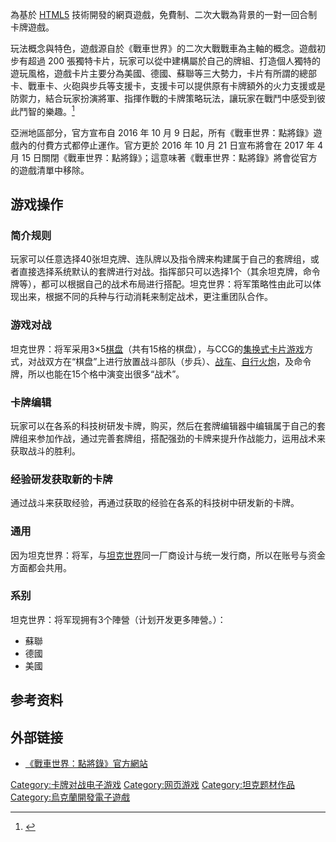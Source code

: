 {{multiple issues|
{{advert|time=2014-09-18T01:59:55+00:00}}
{{refimprove|time=2014-09-18T01:59:55+00:00}}
{{howto|time=2014-09-18T02:03:52+00:00}}
}}

{{NoteTA
| G1= Games
| 1 = zh-hans:毫米;zh-hk:毫米;zh-tw:公釐;
| 2 = zh-hans:米;zh-hk:米;zh-tw:公尺;
| 3 = zh-hans:坦克;zh-hk:坦克;zh-tw:戰車;
| 4 = zh-hans:主战坦克;zh-hk:主戰坦克;zh-tw:主力戰車;
| 5 = zh-hans:自行火炮;zh-hk:自走炮;zh-tw:自走炮;
| 6 = zh-hant:驅逐戰車; zh-hans:坦克歼击车;
| 7 = zh-hans:初级; zh-hant:初階;
| 8 = zh-hans:中级; zh-hant:中階;
| 9 = zh-hans:高级; zh-hant:高階;
| 10 = zh-hans:互联网; zh-hant:網際網路;
| 12 = zh-hans:坦克世界; zh-hant:戰車世界;
| 13 = zh-hans:坦克; zh-hant:戰車;
| 14 = zh-hans:坦克世界：将军; zh-hant:戰車世界：點將錄;
}}
{{Infobox VG
| title = 戰車世界：點將錄
| image = File:WoT Generals Logo.png
| caption =
| developer = Persha Studia、[[戰遊網|戰遊網]]
| series =
| designer =
| engine =
| released = 2015月11月25日
| shutdown = 2017年4月15日
| genre = 
| modes = [[多人電子遊戲|多人]]
| platforms = [[網頁遊戲|網頁瀏覽器]]
| onlinegame = yes
}}

{{Vgname|戰車世界：點將錄|en=World of Tanks: General|cn=坦克世界：將軍|tw=戰車世界：點將錄}}為基於 [[HTML5|HTML5]] 技術開發的網頁遊戲，免費制、二次大戰為背景的一對一回合制卡牌遊戲。

玩法概念與特色，遊戲源自於《戰車世界》的二次大戰戰車為主軸的概念。遊戲初步有超過 200 張獨特卡片，玩家可以從中建構屬於自己的牌組、打造個人獨特的遊玩風格，遊戲卡片主要分為美國、德國、蘇聯等三大勢力，卡片有所謂的總部卡、戰車卡、火砲與步兵等支援卡，支援卡可以提供原有卡牌額外的火力支援或是防禦力，結合玩家扮演將軍、指揮作戰的卡牌策略玩法，讓玩家在戰鬥中感受到彼此鬥智的樂趣。<ref>{{Cite web |url=http://gnn.gamer.com.tw/7/92267.html |title=【TpGS 14】卡牌新作《戰車世界：點將錄》玩法曝光 |accessdate=2014-09-02 |archive-date=2014-05-13 |archive-url=https://web.archive.org/web/20140513010725/http://gnn.gamer.com.tw/7/92267.html |dead-url=no }}</ref>

亞洲地區部分，官方宣布自 2016 年 10 月 9 日起，所有《戰車世界：點將錄》遊戲內的付費方式都停止運作。官方更於 2016 年 10 月 21 日宣布將會在 2017 年 4 月 15 日關閉《戰車世界：點將錄》；這意味著《戰車世界：點將錄》將會從官方的遊戲清單中移除。

== 游戏操作 ==

=== 简介规则 ===

玩家可以任意选择40张坦克牌、连队牌以及指令牌来构建属于自己的套牌组，或者直接选择系统默认的套牌进行对战。指挥部只可以选择1个（其余坦克牌，命令牌等），都可以根据自己的战术布局进行搭配。坦克世界：将军策略性由此可以体现出来，根据不同的兵种与行动消耗来制定战术，更注重团队合作。

=== 游戏对战 ===

坦克世界：将军采用3×5[[棋盘|棋盘]]（共有15格的棋盘），与CCG的[[集换式卡片游戏|集换式卡片游戏]]方式，对战双方在“棋盘”上进行放置战斗部队（步兵）、[[战车|战车]]、[[自行火炮|自行火炮]]，及命令牌，所以也能在15个格中演变出很多“战术”。

=== 卡牌编辑 ===

玩家可以在各系的科技树研发卡牌，购买，然后在套牌编辑器中编辑属于自己的套牌组来参加作战，通过完善套牌组，搭配强劲的卡牌来提升作战能力，运用战术来获取战斗的胜利。

=== 经验研发获取新的卡牌 ===

通过战斗来获取经验，再通过获取的经验在各系的科技树中研发新的卡牌。

=== 通用 ===

因为坦克世界：将军，与[[坦克世界|坦克世界]]同一厂商设计与统一发行商，所以在账号与资金方面都会共用。

=== 系别 ===

坦克世界：将军现拥有3个陣營（计划开发更多陣營。）：

* 蘇聯
* 德國
* 美國

== 参考资料 ==
{{Reflist}}

== 外部链接 ==

* [http://wotgenerals.com/ 《戰車世界：點將錄》官方網站]{{Wayback|url=http://wotgenerals.com/ |date=20141218134434 }}

{{DEFAULTSORT:World of Tanks Generals}}
[[Category:卡牌对战电子游戏|Category:卡牌对战电子游戏]]
[[Category:网页游戏|Category:网页游戏]]
[[Category:坦克题材作品|Category:坦克题材作品]]
[[Category:烏克蘭開發電子遊戲|Category:烏克蘭開發電子遊戲]]